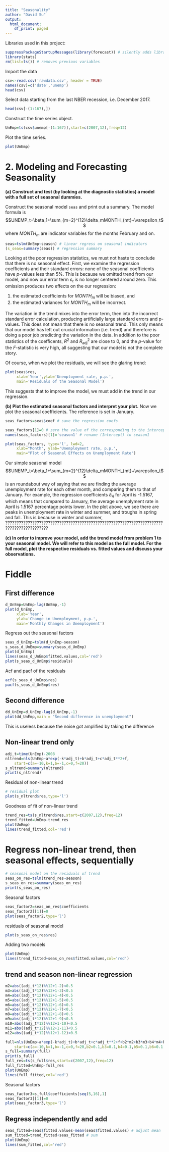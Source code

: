 ```yaml
---
title: "Seasonality"
author: "David Su"
output:
  html_document:
    df_print: paged
---
```

Libraries used in this project:
```r
suppressPackageStartupMessages(library(forecast)) # silently adds library
library(stats)
rm(list=ls()) # removes previous variables
```

<!-- click the *Preview* button or press *Ctrl+Shift+K* to preview the HTML file. -->

Import the data
```r
csv<-read.csv('rawdata.csv', header = TRUE)
names(csv)=c('date','unemp')
head(csv)
```

Select data starting from the last NBER recession, i.e. December 2017.
```r
head(csv[-(1:167),])
```

Construct the time series object.
```r
UnEmp=ts(csv$unemp[-(1:167)],start=c(2007,12),freq=12)
```

Plot the time series.
```r
plot(UnEmp)
```

# 2. Modeling and Forecasting Seasonality
**(a) Construct and test (by looking at the diagnostic statistics) a model with a full set of seasonal dummies.**

Construct the seasonal model `seas` and print out a summary. The model formula is
$$UNEMP_t=\beta_1+\sum_{m=2}^{12}\delta_mMONTH_{mt}+\varepsilon_t$$
where $MONTH_m$ are indicator variables for the months February and on.
```r
seas=tslm(UnEmp~season) # linear regress on seasonal indicators
(s_seas=summary(seas)) # regression summary
```

Looking at the poor regression statistics, we must not haste to conclude that there is no seasonal effect. First, we examine the regression coefficients and their standard errors: none of the seasonal coefficients have $p$-values less than 5%. This is because we omitted trend from our model, and now our error term $\varepsilon_t$ is no longer centered around zero. This omission produces two effects on the our regression:

1. the estimated coefficients for $MONTH_{m}$ will be biased, and
2. the estimated variances for $MONTH_{m}$ will be incorrect.

The variation in the trend mixes into the error term, then into the incorrect standard error calculation, producing artificially large standard errors and p-values. This does not mean that there is no seasonal trend. This only means that our model has left out crucial information (i.e. trend) and therefore is doing a poor job predicting the variation in the data. In addition to the poor statistics of the coefficents, $R^2$ and $R^2_{\mathrm{adj}}$  are close to 0, and the $p$-value for the $F$-statistic is very high, all suggesting that our model is not the complete story.

Of course, when we plot the residuals, we will see the glaring trend:
```r
plot(seas$res,
     xlab='Year',ylab='Unemployment rate, p.p.',
     main='Residuals of the Seasonal Model')
```

This suggests that to improve the model, we must add in the trend in our regression.


**(b) Plot the estimated seasonal factors and interpret your plot.**
Now we plot the seasonal coefficients. The reference is set in January.
```r
seas_factors=seas$coef # save the regression coefs

seas_factors[1]=0 # zero the value of the corresponding to the intercept
names(seas_factors)[1]='season1' # rename (Intercept) to season1

plot(seas_factors, type='l', lwd=2,
     xlab="Month", ylab='Unemployment rate, p.p.',
     main="Plot of Seasonal Effects on Unemployment Rate")
```

Our simple seasonal model 
$$UNEMP_t=\beta_1+\sum_{m=2}^{12}\delta_mMONTH_{mt}+\varepsilon_t$$
is an roundabout way of saying that we are finding the average unemployment rate for each other month, and comparing them to that of January. For example, the regression coefficients $\delta_4$ for April is -1.5167, which means that compared to January, the average unemplyment rate in April is 1.5167 percentage points lower. In the plot above, we see there are peaks in unemployment rate in winter and summer, and troughs in spring and fall. This is because in winter and summer, ?????????????????????????????????????????????????????????????????????????????????????????


**(c) In order to improve your model, add the trend model from problem 1 to your seasonal model. We will refer to this model as the full model. For the full model, plot the respective residuals vs. fitted values and discuss your observations.**



# Fiddle

## First difference
```r
d_UnEmp=UnEmp-lag(UnEmp,-1)
plot(d_UnEmp,
     xlab='Year',
     ylab='Change in Unemployment, p.p.',
     main='Monthly Changes in Unemployment')
```

Regress out the seasonal factors
```r
seas_d_UnEmp=tslm(d_UnEmp~season)
s_seas_d_UnEmp=summary(seas_d_UnEmp)
plot(d_UnEmp)
lines(seas_d_UnEmp$fitted.values,col='red')
plot(s_seas_d_UnEmp$residuals)
```

Acf and pacf of the residuals
```r
acf(s_seas_d_UnEmp$res)
pacf(s_seas_d_UnEmp$res)
```

## Second difference
```r
dd_UnEmp=d_UnEmp-lag(d_UnEmp,-1)
plot(dd_UnEmp,main = "Second difference in unemployment")
```

This is useless because the noise got amplified by taking the difference

## Non-linear trend only
```r
adj_t=time(UnEmp)-2008
nltrend=nls(UnEmp~a*exp(-k*adj_t)+b*adj_t+c*adj_t**2+f,
    start=c(a=-10,k=1,b=-1,c=0,f=20))
s_nltrend=summary(nltrend)
print(s_nltrend)
```

Residual of non-linear trend
```r
# residual plot
plot(s_nltrend$res,type='l')
```

Goodness of fit of non-linear trend
```r
trend_res=ts(s_nltrend$res,start=c(2007,12),freq=12)
trend_fitted=UnEmp-trend_res
plot(UnEmp)
lines(trend_fitted,col='red')
```

# Regress non-linear trend, then seasonal effects, sequentially
```r
# seasonal model on the residuals of trend
seas_on_res=tslm(trend_res~season)
s_seas_on_res=summary(seas_on_res)
print(s_seas_on_res)
```

Seasonal factors
```r
seas_factor2=seas_on_res$coefficients
seas_factor2[[1]]=0
plot(seas_factor2,type='l')
```

residuals of seasonal model
```r
plot(s_seas_on_res$res)
```

Adding two models
```r
plot(UnEmp)
lines(trend_fitted+seas_on_res$fitted.values,col='red')
```


## trend and season non-linear regression
```r
m2=abs((adj_t*12)%%12+1-2)<0.5
m3=abs((adj_t*12)%%12+1-3)<0.5
m4=abs((adj_t*12)%%12+1-4)<0.5
m5=abs((adj_t*12)%%12+1-5)<0.5
m6=abs((adj_t*12)%%12+1-6)<0.5
m7=abs((adj_t*12)%%12+1-7)<0.5
m8=abs((adj_t*12)%%12+1-8)<0.5
m9=abs((adj_t*12)%%12+1-9)<0.5
m10=abs((adj_t*12)%%12+1-10)<0.5
m11=abs((adj_t*12)%%12+1-11)<0.5
m12=abs((adj_t*12)%%12+1-12)<0.5

full=nls(UnEmp~a*exp(-k*adj_t)+b*adj_t+c*adj_t**2+f+b2*m2+b3*m3+b4*m4+b5*m5+b6*m6+b7*m7+b8*m8+b9*m9+b10*m10+b11*m11+b12*m12,
    start=c(a=-10,k=1,b=-1,c=0,f=20,b2=0.1,b3=0.1,b4=0.1,b5=0.1,b6=0.1,b7=0.1,b8=0.1,b9=0.1,b10=0.1,b11=0.1,b12=0.1))
s_full=summary(full)
print(s_full)
full_res=ts(s_full$res,start=c(2007,12),freq=12)
full_fitted=UnEmp-full_res
plot(UnEmp)
lines(full_fitted,col='red')
```

Seasonal factors
```r
seas_factor3=s_full$coefficients[seq(5,16),1]
seas_factor3[[1]]=0
plot(seas_factor3,type='l')
```


## Regress independently and add
```r
seas_fitted=seas$fitted.values-mean(seas$fitted.values) # adjust mean
sum_fitted=trend_fitted+seas_fitted # sum
plot(UnEmp)
lines(sum_fitted,col='red')
```

